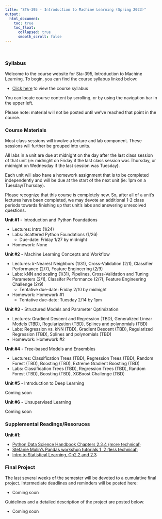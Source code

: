 ```yaml
---
title: "STA-395 - Introduction to Machine Learning (Spring 2023)"
output:
  html_document:
    toc: true
    toc_float:
      collapsed: true
      smooth_scroll: false
---
```


$~$

### Syllabus

Welcome to the course website for Sta-395, Introduction to Machine Learning. To begin, you can find the course syllabus linked below:

- [Click here](syllabus395s23.html) to view the course syllabus

You can locate course content by scrolling, or by using the navigation bar in the upper left.  

Please note: material will not be posted until we've reached that point in the course.

### Course Materials

Most class sessions will involve a lecture and lab component. These sessions will further be grouped into units.

All labs in a unit are due at midnight on the day after the last class session of that unit (ie: midnight on Friday if the last class session was Thursday, or midnight on Wednesday if the last session was Tuesday).

Each unit will also have a homework assignment that is to be completed independently and will be due at the start of the next unit (ie: 1pm on a Tuesday/Thursday).

Please recognize that this course is completely new. So, after all of a unit's lectures have been completed, we may devote an additional 1-2 class periods towards finishing up that unit's labs and answering unresolved questions.

**Unit #1** - Introduction and Python Foundations

- Lectures: Intro (1/24)
- Labs: Scattered Python Foundations (1/26)
    - Due-date: Friday 1/27 by midnight
- Homework: None

**Unit #2** - Machine Learning Concepts and Workflow

- Lectures: $k$-Nearest Neighbors (1/31), Cross-Validation (2/1), Classifier Performance (2/7), Feature Engineering (2/9)
- Labs: kNN and scaling (1/31), Pipelines, Cross-Validation and Tuning Parameters (2/1), Classifer Performance (2/7), Feature Engineering Challenge (2/9)
    - Tentative due-date: Friday 2/10 by midnight
- Homework: Homework #1
    - Tentative due-date: Tuesday 2/14 by 1pm
    
**Unit #3** - Structured Models and Parameter Optimization

- Lectures: Gradient Descent and Regression (TBD), Generalized Linear Models (TBD), Regularization (TBD), Splines and polynomials (TBD)
- Labs: Regression vs. kNN (TBD), Gradient Descent (TBD), Regularized Regression (TBD), Splines and polynomials (TBD)
- Homework: Homework #2

**Unit #4** - Tree-based Models and Ensembles

- Lectures: Classification Trees (TBD), Regression Trees (TBD), Random Forest (TBD),
Boosting (TBD), Extreme Gradient Boosting (TBD)
- Labs: Classification Trees (TBD), Regression Trees (TBD), Random Forest (TBD), Boosting (TBD), XGBoost Challenge (TBD)

**Unit #5** - Introduction to Deep Learning

Coming soon

**Unit #6** - Unsupervised Learning

Coming soon

### Supplemental Readings/Resoruces

**Unit #1**:

- [Python Data Science Handbook Chapters 2,3,4 (more technical)](https://jakevdp.github.io/PythonDataScienceHandbook/)
- [Stefanie Molin's Pandas workshop tutorials 1, 2 (less technical)](https://github.com/stefmolin/pandas-workshop)
- [Intro to Statistical Learning, Ch2.2 and 2.3](https://hastie.su.domains/ISLR2/ISLRv2_website.pdf)

### Final Project 

The last several weeks of the semester will be devoted to a cumulative final project.  Intermediate deadlines and reminders will be posted here:

- Coming soon

Guidelines and a detailed description of the project are posted below:

- Coming soon
